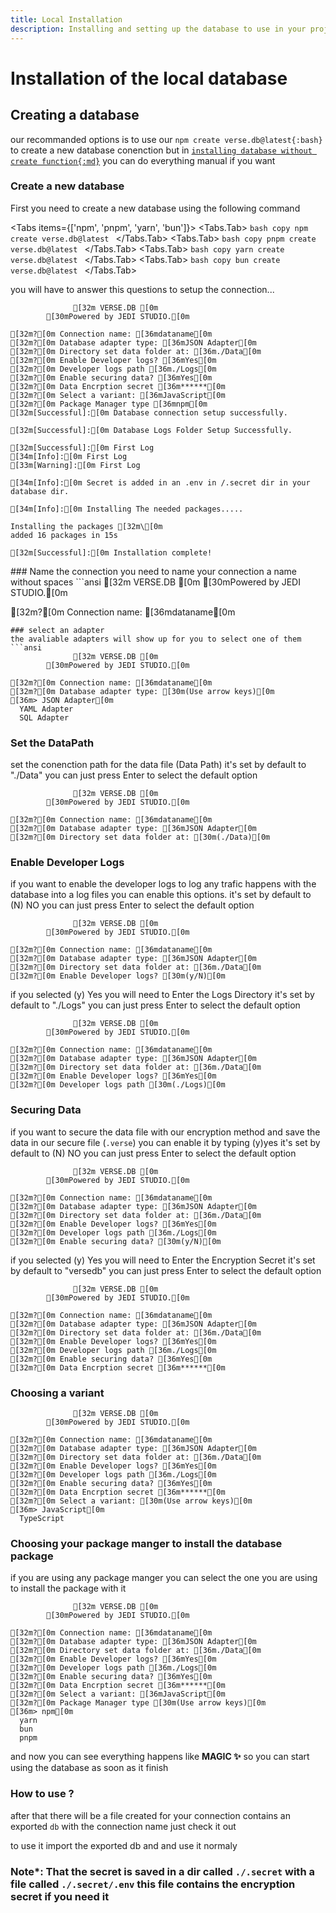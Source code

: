 ```yaml
---
title: Local Installation
description: Installing and setting up the database to use in your project like the MAGIC ✨
---
```


# Installation of the local database

## Creating a database
our recommanded options is to use our `npm create verse.db@latest{:bash}` to create a new database conenction but in [`installing database without create function{:md}`](/docs/cors/connect) you can do everything manual if you want
### Create a new database

First you need to create a new database using the following command

<Tabs items={['npm', 'pnpm', 'yarn', 'bun']}>
  <Tabs.Tab>
    ```bash copy
    npm create verse.db@latest
    ```
  </Tabs.Tab>
  <Tabs.Tab>
    ```bash copy
    pnpm create verse.db@latest
    ```
  </Tabs.Tab>
  <Tabs.Tab>
    ```bash copy
    yarn create verse.db@latest
    ```
  </Tabs.Tab>
  <Tabs.Tab>
    ```bash copy
    bun create verse.db@latest
    ```
  </Tabs.Tab>
</Tabs>

you will have to answer this questions to setup the connection...
```ansi
              [32m VERSE.DB [0m
        [30mPowered by JEDI STUDIO.[0m

[32m?[0m Connection name: [36mdataname[0m
[32m?[0m Database adapter type: [36mJSON Adapter[0m
[32m?[0m Directory set data folder at: [36m./Data[0m
[32m?[0m Enable Developer logs? [36mYes[0m
[32m?[0m Developer logs path [36m./Logs[0m
[32m?[0m Enable securing data? [36mYes[0m
[32m?[0m Data Encrption secret [36m******[0m
[32m?[0m Select a variant: [36mJavaScript[0m
[32m?[0m Package Manager type [36mnpm[0m
[32m[Successful]:[0m Database connection setup successfully.

[32m[Successful]:[0m Database Logs Folder Setup Successfully.

[32m[Successful]:[0m First Log
[34m[Info]:[0m First Log
[33m[Warning]:[0m First Log

[34m[Info]:[0m Secret is added in an .env in /.secret dir in your database dir.

[34m[Info]:[0m Installing The needed packages.....

Installing the packages [32m\[0m
added 16 packages in 15s

[32m[Successful]:[0m Installation complete!
```
<Steps>
### Name the connection
you need to name your connection a name without spaces
```ansi
              [32m VERSE.DB [0m
        [30mPowered by JEDI STUDIO.[0m

[32m?[0m Connection name: [36mdataname[0m
```
### select an adapter
the avaliable adapters will show up for you to select one of them
```ansi
              [32m VERSE.DB [0m
        [30mPowered by JEDI STUDIO.[0m

[32m?[0m Connection name: [36mdataname[0m
[32m?[0m Database adapter type: [30m(Use arrow keys)[0m
[36m> JSON Adapter[0m
  YAML Adapter
  SQL Adapter
```
### Set the DataPath
set the conenction path for the data file (Data Path)
it's set by default to "./Data" you can just press Enter to select the default option
```ansi
              [32m VERSE.DB [0m
        [30mPowered by JEDI STUDIO.[0m

[32m?[0m Connection name: [36mdataname[0m
[32m?[0m Database adapter type: [36mJSON Adapter[0m
[32m?[0m Directory set data folder at: [30m(./Data)[0m
```
### Enable Developer Logs
if you want to enable the developer logs to log any trafic happens with the database into a log files you can enable this options.
it's set by default to (N) NO you can just press Enter to select the default option
```ansi
              [32m VERSE.DB [0m
        [30mPowered by JEDI STUDIO.[0m

[32m?[0m Connection name: [36mdataname[0m
[32m?[0m Database adapter type: [36mJSON Adapter[0m
[32m?[0m Directory set data folder at: [36m./Data[0m
[32m?[0m Enable Developer logs? [30m(y/N)[0m
```
if you selected (y) Yes you will need to Enter the Logs Directory 
it's set by default to "./Logs" you can just press Enter to select the default option
```ansi
              [32m VERSE.DB [0m
        [30mPowered by JEDI STUDIO.[0m

[32m?[0m Connection name: [36mdataname[0m
[32m?[0m Database adapter type: [36mJSON Adapter[0m
[32m?[0m Directory set data folder at: [36m./Data[0m
[32m?[0m Enable Developer logs? [36mYes[0m
[32m?[0m Developer logs path [30m(./Logs)[0m
```
### Securing Data
if you want to secure the data file with our encryption method and save the data in our secure file (`.verse`) you can enable it by typing (y)yes
it's set by default to (N) NO you can just press Enter to select the default option
```ansi
              [32m VERSE.DB [0m
        [30mPowered by JEDI STUDIO.[0m

[32m?[0m Connection name: [36mdataname[0m
[32m?[0m Database adapter type: [36mJSON Adapter[0m
[32m?[0m Directory set data folder at: [36m./Data[0m
[32m?[0m Enable Developer logs? [36mYes[0m
[32m?[0m Developer logs path [36m./Logs[0m
[32m?[0m Enable securing data? [30m(y/N)[0m
```
if you selected (y) Yes you will need to Enter the Encryption Secret
it's set by default to "versedb" you can just press Enter to select the default option
```ansi
              [32m VERSE.DB [0m
        [30mPowered by JEDI STUDIO.[0m

[32m?[0m Connection name: [36mdataname[0m
[32m?[0m Database adapter type: [36mJSON Adapter[0m
[32m?[0m Directory set data folder at: [36m./Data[0m
[32m?[0m Enable Developer logs? [36mYes[0m
[32m?[0m Developer logs path [36m./Logs[0m
[32m?[0m Enable securing data? [36mYes[0m
[32m?[0m Data Encrption secret [36m******[0m
```
### Choosing a variant

```ansi
              [32m VERSE.DB [0m
        [30mPowered by JEDI STUDIO.[0m

[32m?[0m Connection name: [36mdataname[0m
[32m?[0m Database adapter type: [36mJSON Adapter[0m
[32m?[0m Directory set data folder at: [36m./Data[0m
[32m?[0m Enable Developer logs? [36mYes[0m
[32m?[0m Developer logs path [36m./Logs[0m
[32m?[0m Enable securing data? [36mYes[0m
[32m?[0m Data Encrption secret [36m******[0m
[32m?[0m Select a variant: [30m(Use arrow keys)[0m
[36m> JavaScript[0m
  TypeScript
```
### Choosing your package manger to install the database package 
if you are using any package manger you can select the one you are using to install the package with it
```ansi
              [32m VERSE.DB [0m
        [30mPowered by JEDI STUDIO.[0m

[32m?[0m Connection name: [36mdataname[0m
[32m?[0m Database adapter type: [36mJSON Adapter[0m
[32m?[0m Directory set data folder at: [36m./Data[0m
[32m?[0m Enable Developer logs? [36mYes[0m
[32m?[0m Developer logs path [36m./Logs[0m
[32m?[0m Enable securing data? [36mYes[0m
[32m?[0m Data Encrption secret [36m******[0m
[32m?[0m Select a variant: [36mJavaScript[0m
[32m?[0m Package Manager type [30m(Use arrow keys)[0m
[36m> npm[0m
  yarn
  bun
  pnpm
```
and now you can see everything happens like **MAGIC ✨** so you can start using the database as soon as it finish

### How to use ?
after that there will be a file created for your connection contains an exported `db` with the connection name just check it out 

to use it import the exported db and and use it normaly
</Steps>

### Note*: That the secret is saved in a dir called `./.secret` with a file called `./.secret/.env` this file contains the encryption secret if you need it